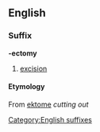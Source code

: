 ==English==
===Suffix===
[[Category:English suffixes]]
'''-ectomy'''
#[[excision]]
====Etymology====
{{etystub}}
From {{Gr.}} [[ektome]] ''cutting out''
